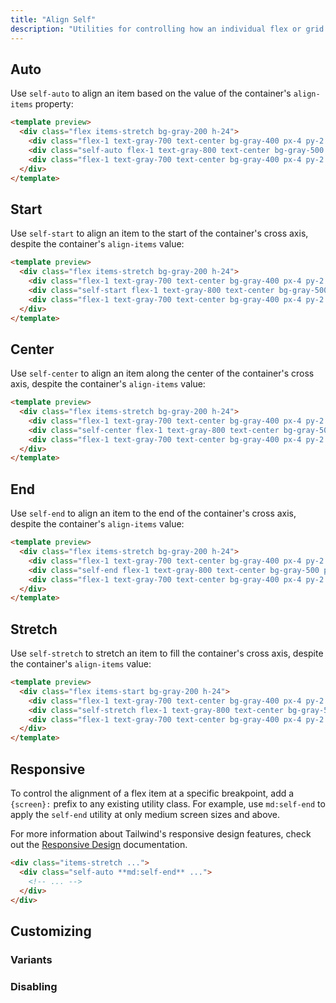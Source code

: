 ```yaml
---
title: "Align Self"
description: "Utilities for controlling how an individual flex or grid item is positioned along its container's cross axis."
---
```




## Auto

Use `self-auto` to align an item based on the value of the container's `align-items` property:

```html
<template preview>
  <div class="flex items-stretch bg-gray-200 h-24">
    <div class="flex-1 text-gray-700 text-center bg-gray-400 px-4 py-2 m-2">1</div>
    <div class="self-auto flex-1 text-gray-800 text-center bg-gray-500 px-4 py-2 m-2">2</div>
    <div class="flex-1 text-gray-700 text-center bg-gray-400 px-4 py-2 m-2">3</div>
  </div>
</template>
```

## Start

Use `self-start` to align an item to the start of the container's cross axis, despite the container's `align-items` value:

```html
<template preview>
  <div class="flex items-stretch bg-gray-200 h-24">
    <div class="flex-1 text-gray-700 text-center bg-gray-400 px-4 py-2 m-2">1</div>
    <div class="self-start flex-1 text-gray-800 text-center bg-gray-500 px-4 py-2 m-2">2</div>
    <div class="flex-1 text-gray-700 text-center bg-gray-400 px-4 py-2 m-2">3</div>
  </div>
</template>
```

## Center

Use `self-center` to align an item along the center of the container's cross axis, despite the container's `align-items` value:

```html
<template preview>
  <div class="flex items-stretch bg-gray-200 h-24">
    <div class="flex-1 text-gray-700 text-center bg-gray-400 px-4 py-2 m-2">1</div>
    <div class="self-center flex-1 text-gray-800 text-center bg-gray-500 px-4 py-2 m-2">2</div>
    <div class="flex-1 text-gray-700 text-center bg-gray-400 px-4 py-2 m-2">3</div>
  </div>
</template>
```

## End

Use `self-end` to align an item to the end of the container's cross axis, despite the container's `align-items` value:

```html
<template preview>
  <div class="flex items-stretch bg-gray-200 h-24">
    <div class="flex-1 text-gray-700 text-center bg-gray-400 px-4 py-2 m-2">1</div>
    <div class="self-end flex-1 text-gray-800 text-center bg-gray-500 px-4 py-2 m-2">2</div>
    <div class="flex-1 text-gray-700 text-center bg-gray-400 px-4 py-2 m-2">3</div>
  </div>
</template>
```

## Stretch

Use `self-stretch` to stretch an item to fill the container's cross axis, despite the container's `align-items` value:

```html
<template preview>
  <div class="flex items-start bg-gray-200 h-24">
    <div class="flex-1 text-gray-700 text-center bg-gray-400 px-4 py-2 m-2">1</div>
    <div class="self-stretch flex-1 text-gray-800 text-center bg-gray-500 px-4 py-2 m-2">2</div>
    <div class="flex-1 text-gray-700 text-center bg-gray-400 px-4 py-2 m-2">3</div>
  </div>
</template>
```

## Responsive

To control the alignment of a flex item at a specific breakpoint, add a `{screen}:` prefix to any existing utility class. For example, use `md:self-end` to apply the `self-end` utility at only medium screen sizes and above.

For more information about Tailwind's responsive design features, check out the [Responsive Design](/docs/responsive-design) documentation.

```html
<div class="items-stretch ...">
  <div class="self-auto **md:self-end** ...">
    <!-- ... -->
  </div>
</div>
```

## Customizing

### Variants

<Variants plugin="alignSelf" name="align-self" />

### Disabling

<Disabling plugin="alignSelf" name="align-self" />
